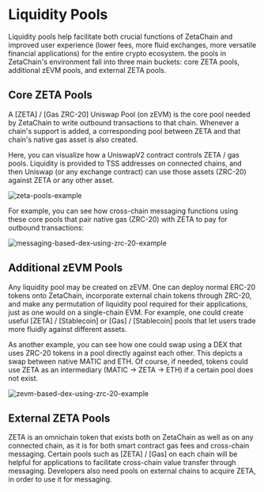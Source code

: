 
# Liquidity Pools

Liquidity pools help facilitate both crucial functions of ZetaChain and improved
user experience (lower fees, more fluid exchanges, more versatile financial
applications) for the entire crypto ecosystem. the pools in ZetaChain's
environment fall into three main buckets: core ZETA pools, additional zEVM
pools, and external ZETA pools.

## Core ZETA Pools

A [ZETA] / [Gas ZRC-20] Uniswap Pool (on zEVM) is the core pool needed by
ZetaChain to write outbound transactions to that chain. Whenever a chain's
support is added, a corresponding pool between ZETA and that chain's native gas
asset is also created.

Here, you can visualize how a UniswapV2 contract controls ZETA / gas pools.
Liquidity is provided to TSS addresses on connected chains, and then Uniswap (or
any exchange contract) can use those assets (ZRC-20) against ZETA or any other
asset.

<Image src="/docs/img/graphs/zeta-pools-example.svg" alt="zeta-pools-example" width={763} height={452} className="w-full" />

For example, you can see how cross-chain messaging functions using these core
pools that pair native gas (ZRC-20) with ZETA to pay for outbound transactions:

<Image
  src="/img/graphs/messaging-based-dex-using-zrc-20-graph.svg"
  alt="messaging-based-dex-using-zrc-20-example"
  width={1190}
  height={624}
  className="w-full"
/>

## Additional zEVM Pools

Any liquidity pool may be created on zEVM. One can deploy normal ERC-20 tokens
onto ZetaChain, incorporate external chain tokens through ZRC-20, and make any
permutation of liquidity pool required for their applications, just as one would
on a single-chain EVM. For example, one could create useful [ZETA] /
[Stablecoin] or [Gas] / [Stablecoin] pools that let users trade more fluidly
against different assets.

As another example, you can see how one could swap using a DEX that uses ZRC-20
tokens in a pool directly against each other. This depicts a swap between native
MATIC and ETH. Of course, if needed, tokens could use ZETA as an intermediary
(MATIC -> ZETA -> ETH) if a certain pool does not exist.

<Image
  src="/img/graphs/zevm-based-dex-using-zrc-20-graph.svg"
  alt="zevm-based-dex-using-zrc-20-example"
  width={1118}
  height={624}
  className="w-full"
/>

## External ZETA Pools

ZETA is an omnichain token that exists both on ZetaChain as well as on any
connected chain, as it is for both smart contract gas fees and cross-chain
messaging. Certain pools such as [ZETA] / [Gas] on each chain will be helpful
for applications to facilitate cross-chain value transfer through messaging.
Developers also need pools on external chains to acquire ZETA, in order to use
it for messaging.
